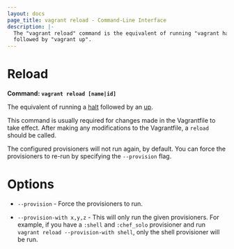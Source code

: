 ```yaml
---
layout: docs
page_title: vagrant reload - Command-Line Interface
description: |-
  The "vagrant reload" command is the equivalent of running "vagrant halt"
  followed by "vagrant up".
---
```


# Reload

**Command: `vagrant reload [name|id]`**

The equivalent of running a [halt](/docs/cli/halt) followed by an
[up](/docs/cli/up).

This command is usually required for changes made in the Vagrantfile to
take effect. After making any modifications to the Vagrantfile, a `reload`
should be called.

The configured provisioners will not run again, by default. You can force
the provisioners to re-run by specifying the `--provision` flag.

# Options

- `--provision` - Force the provisioners to run.

- `--provision-with x,y,z` - This will only run the given provisioners. For
  example, if you have a `:shell` and `:chef_solo` provisioner and run
  `vagrant reload --provision-with shell`, only the shell provisioner will
  be run.
